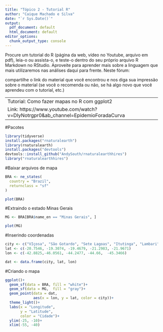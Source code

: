 ```yaml
---
title: "Tópico 2 - Tutorial R"
author: "Caique Machado e Silva"
date: "`r Sys.Date()`"
output:
  pdf_document: default
  html_document: default
editor_options:
  chunk_output_type: console
---
```


Procure um tutorial do R (página da web,  vídeo no Youtube, arquivo em pdf), leia-o ou assista-o, e teste-o dentro do seu próprio arquivo R Markdown no RStudio. Aproveite para aprender mais sobre a linguagem que mais utilizaremos nas análises daqui para frente. Neste fórum:

compartilhe o link do material que você encontrou e nos diga sua impressão sobre o material (se você o recomenda ou não, se há algo novo que você aprendeu com o tutorial, etc.)

-----------------------------------------------------------------------------
Tutorial: Como fazer mapas no R com ggplot2

Link: https://www.youtube.com/watch?v=DIyNotrgpr0&ab_channel=EpidemioForadaCurva

-----------------------------------------------------------------------------
#Pacotes
```r
library(tidyverse)
install.packages("rnaturalearth")
library(rnaturalearth)
install.packages("devtools")
devtools::install_github("AndySouth/rnaturalearthhires")
library("rnaturalearthhires")
```

#Baixar arquivos de mapa
```r
BRA <- ne_states(
  country = "Brazil",
  returnclass = "sf"
)

plot(BRA)
```

#Extraindo o estado Minas Gerais
```r
MG <- BRA[BRA$name_en == "Minas Gerais", ]

plot(MG)
```

#Inserindo coordenadas
```r
city <- c("VIçosa", "São Gotardo", "Sete Lagoas", "Itutinga", "Lambari")
lat <- c(-20.7546, -19.3074, -19.4679, -21.2983, -21.9671)
lon <- c(-42.8825,-46.0561, -44.2477, -44.66,  -45.3466)

dat <- data.frame(city, lat, lon)

```

#Criando o mapa
```r
ggplot()+
  geom_sf(data = BRA, fill = "white")+
  geom_sf(data = MG,  fill = "gray")+
  geom_point(data = dat,
             aes(x = lon, y = lat, color = city))+
  theme_light()+
  labs(x = "Longitude",
       y = "Latitude",
       color = "Cidade")+
  ylim(-25, -10)+
  xlim(-55, -40)

```
